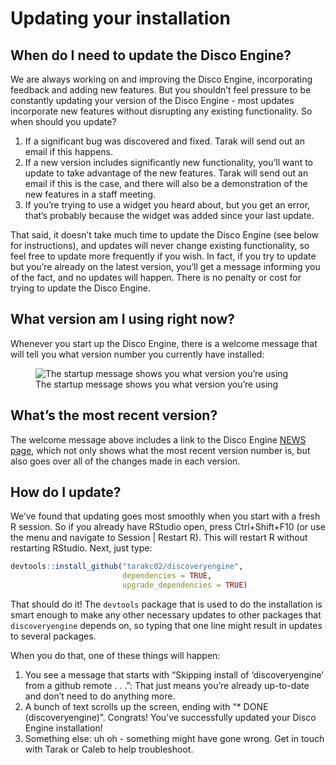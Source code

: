 # Updating your installation {#updating}

## When do I need to update the Disco Engine?

We are always working on and improving the Disco Engine, incorporating feedback and adding new features. But you shouldn't feel pressure to be constantly updating your version of the Disco Engine - most updates incorporate new features without disrupting any existing functionality. So when should you update?

1. If a significant bug was discovered and fixed. Tarak will send out an email if this happens.
2. If a new version includes significantly new functionality, you'll want to update to take advantage of the new features. Tarak will send out an email if this is the case, and there will also be a demonstration of the new features in a staff meeting. 
3. If you're trying to use a widget you heard about, but you get an error, that's probably because the widget was added since your last update. 

That said, it doesn't take much time to update the Disco Engine (see below for instructions), and updates will never change existing functionality, so feel free to update more frequently if you wish. In fact, if you try to update but you're already on the latest version, you'll get a message informing you of the fact, and no updates will happen. There is no penalty or cost for trying to update the Disco Engine.

## What version am I using right now?

Whenever you start up the Disco Engine, there is a welcome message that will tell you what version number you currently have installed:

![The startup message shows you what version you're using](images/startup-msg.png)

## What's the most recent version?

The welcome message above includes a link to the Disco Engine [NEWS page](https://github.com/tarakc02/discoveryengine/blob/master/NEWS.md), which not only shows what the most recent version number is, but also goes over all of the changes made in each version. 

## How do I update?

We've found that updating goes most smoothly when you start with a fresh R session. So if you already have RStudio open, press Ctrl+Shift+F10 (or use the menu and navigate to Session | Restart R). This will restart R without restarting RStudio. Next, just type:

```r
devtools::install_github("tarakc02/discoveryengine",
                         dependencies = TRUE,
                         upgrade_dependencies = TRUE)
```

That should do it! The `devtools` package that is used to do the installation is smart enough to make any other necessary updates to other packages that `discoveryengine` depends on, so typing that one line might result in updates to several packages. 

When you do that, one of these things will happen:

1. You see a message that starts with "Skipping install of 'discoveryengine' from a github remote . . .": That just means you're already up-to-date and don't need to do anything more.
2. A bunch of text scrolls up the screen, ending with "* DONE (discoveryengine)". Congrats! You've successfully updated your Disco Engine installation!
3. Something else: uh oh - something might have gone wrong. Get in touch with Tarak or Caleb to help troubleshoot.
